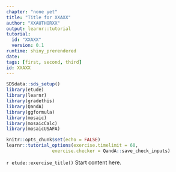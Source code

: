 ```yaml
---
chapter: "none yet"
title: "Title for XXAXX"
author: "XXAUTHORXX"
output: learnr::tutorial
tutorial:
  id: "XXAXX"
  version: 0.1
runtime: shiny_prerendered
date: 
tags: [first, second, third]
id: XXAXX
---
```


```r
SDSdata::sds_setup()
library(etude)
library(learnr)
library(gradethis)
library(QandA)
library(ggformula)
library(mosaic)
library(mosaicCalc)
library(mosaicUSAFA)

knitr::opts_chunk$set(echo = FALSE)
learnr::tutorial_options(exercise.timelimit = 60, 
                 exercise.checker = QandA::save_check_inputs)
```

<!-- Leave the exercise_title() that follows alone.
     Start the exercise text on the same line. -->
`r etude::exercise_title()`      Start content here.


